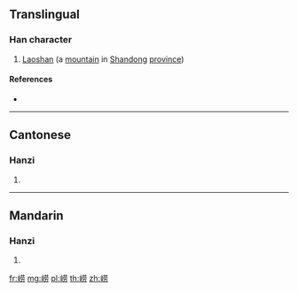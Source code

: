 {{also|嶗}}
==Translingual==

===Han character===
{{Han char|rn=46|rad=山|as=07|sn=10|four=|canj=UTBS|ids=⿰山劳}}

# [[w:Mount Lao|Laoshan]] (a [[mountain]] in [[Shandong]] [[province]])

====References====
* {{Han ref|kx=0312.301|hdz=10772.180|uh=5D02|ud=23810}}

----

==Cantonese==

===Hanzi===
{{yue-hanzi|jyut=[[dang3]]|y=dang3|tra=嶗}}

# {{defn|lang=yue|sort=山07}}

----

==Mandarin==

===Hanzi===
{{cmn-hanzi|tra=嶗|pin=[[láo]] ([[lao2]])|wg=lao<sup>2</sup>}}

# {{defn|lang=cmn|sort=山07}}

[[fr:崂]]
[[mg:崂]]
[[pl:崂]]
[[th:崂]]
[[zh:崂]]